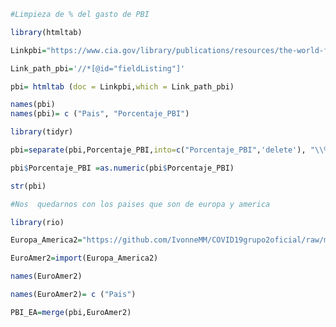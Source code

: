 ```r
#Limpieza de % del gasto de PBI
```

```r
library(htmltab)
```

```r
Linkpbi="https://www.cia.gov/library/publications/resources/the-world-factbook/fields/409.html"

Link_path_pbi='//*[@id="fieldListing"]'
```


```r
pbi= htmltab (doc = Linkpbi,which = Link_path_pbi)
```

```r
names(pbi)
names(pbi)= c ("Pais", "Porcentaje_PBI")
```

```r
library(tidyr)
```

```r
pbi=separate(pbi,Porcentaje_PBI,into=c("Porcentaje_PBI",'delete'), "\\%")[,-3]
```

```r
pbi$Porcentaje_PBI =as.numeric(pbi$Porcentaje_PBI)
```

```r
str(pbi)
```

```r
#Nos  quedarnos con los paises que son de europa y america 
```


```r
library(rio)
```

```r
Europa_America2="https://github.com/IvonneMM/COVID19grupo2oficial/raw/master/America%20y%20Europa3%20(3)%20(1)%20(1).xls"

EuroAmer2=import(Europa_America2)
```

```r
names(EuroAmer2)
```

```r
names(EuroAmer2)= c ("Pais")
```

```r
PBI_EA=merge(pbi,EuroAmer2)
```



